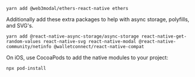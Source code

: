 ```
yarn add @web3modal/ethers-react-native ethers
```

Additionally add these extra packages to help with async storage, polyfills, and SVG's.

```
yarn add @react-native-async-storage/async-storage react-native-get-random-values react-native-svg react-native-modal @react-native-community/netinfo @walletconnect/react-native-compat
```

On iOS, use CocoaPods to add the native modules to your project:

```
npx pod-install
```
